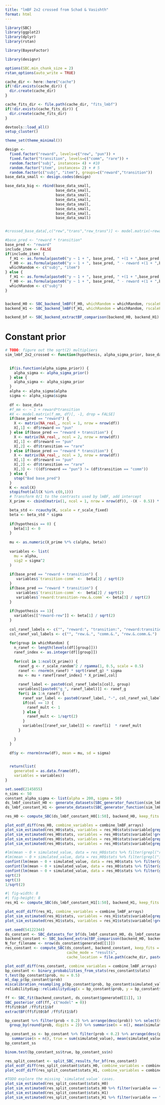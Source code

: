 ```yaml
---
title: "lmBF 2x2 crossed from Schad & Vasishth"
format: html
---
```



```r
library(SBC)
library(ggplot2)
library(dplyr)
library(rstan)

library(BayesFactor)

library(designr)

options(SBC.min_chunk_size = 2)
rstan_options(auto_write = TRUE)

cache_dir <- here::here("cache")
if(!dir.exists(cache_dir)) {
  dir.create(cache_dir)
}

cache_fits_dir <- file.path(cache_dir, "fits_lmbf")
if(!dir.exists(cache_fits_dir)) {
  dir.create(cache_fits_dir)
}

devtools::load_all()
setup_cluster()

theme_set(theme_minimal())
```



```r
design <-
  fixed.factor("reward", levels=c("rew", "pun")) +
  fixed.factor("transition", levels=c("comm", "rare")) +
  random.factor("subj", instances= 4) + #10
  random.factor("item", instances= 2) + # 5
  random.factor(c("subj", "item"), groups=c("reward","transition"))
base_data_small <- design.codes(design)  

base_data_big <- rbind(base_data_small, 
                       base_data_small,
                       base_data_small,
                       base_data_small,
                       base_data_small,
                       base_data_small,
                       base_data_small,
                       base_data_small)


#crossed_base_data[,c("rew","trans","rew_trans")] <- model.matrix(~reward*transition, crossed_base_data)[,2:4]
```


```r
#base_pred <- "reward * transition"
base_pred <- "reward"
include_item <- FALSE
if(include_item) {
  f_H1 <- as.formula(paste0("y ~ 1 + ", base_pred, " +(1 + ",base_pred,")* subj + (1 + ",base_pred,")* item"))
  f_H0 <- as.formula(paste0("y ~ 1 + ", base_pred, " - reward +(1 + ",base_pred,")* subj + (1 + ",base_pred,")* item"))
  whichRandom <- c("subj", "item")
} else {
  f_H1 <- as.formula(paste0("y ~ 1 + ", base_pred, " +(1 + ",base_pred,")* subj"))
  f_H0 <- as.formula(paste0("y ~ 1 + ", base_pred, " - reward +(1 + ",base_pred,")* subj"))
  whichRandom <- c("subj")
}


backend_H0 <- SBC_backend_lmBF(f_H0, whichRandom = whichRandom, rscaleFixed = 0.5, rscaleRandom = 1)
backend_H1 <- SBC_backend_lmBF(f_H1, whichRandom = whichRandom, rscaleFixed = 0.5, rscaleRandom = 1)

backend_bf <- SBC_backend_extractBF_comparison(backend_H0, backend_H1)
```


# Constant prior

```r
# TODO: figure out the sqrt(2) multipliers
sim_lmbf_2x2_crossed <- function(hypothesis, alpha_sigma_prior, base_data, r_scale_fixed = 0.5, r_scale_random = 1) {

  
  if(is.function(alpha_sigma_prior)) {
    alpha_sigma <- alpha_sigma_prior()
  } else {
    alpha_sigma <- alpha_sigma_prior
  }
  alpha <- alpha_sigma$alpha
  sigma <- alpha_sigma$sigma
  
  df <- base_data
  #f_mm <- ~ 1 + reward*transition
  #X <- model.matrix(f_mm, df)[, -1, drop = FALSE]
  if(base_pred == "reward") {
    X <- matrix(NA_real_, ncol = 1, nrow = nrow(df))
    X[,1] <- df$reward == "pun"
  } else if(base_pred == "reward + transition") {
    X <- matrix(NA_real_, ncol = 2, nrow = nrow(df))
    X[,1] <- df$reward == "pun"
    X[,2] <- df$transition == "rare"
  } else if(base_pred == "reward * transition") {
    X <- matrix(NA_real_, ncol = 3, nrow = nrow(df))
    X[,1] <- df$reward == "pun"
    X[,2] <- df$transition == "rare"
    X[,3] <- !((df$reward == "pun") != (df$transition == "comm"))
  } else {
    stop("Bad base_pred")
  }
  K <- ncol(X)
  stopifnot(all(X %in% c(0,1)))
  # Transform 0/1 to the contrasts used by lmBF, add intercept
  X_prime <- cbind(matrix(1, ncol = 1, nrow = nrow(df)), -(X - 0.5)) * sqrt(2)

  beta_std <- rcauchy(K, scale = r_scale_fixed)
  beta <- beta_std * sigma
  
  if(hypothesis == 0) {
    beta[1] <- 0
  }
  
  mu <- as.numeric(X_prime %*% c(alpha, beta))
  
  variables <- list(
    mu = alpha,
    sig2 = sigma^2
  )
  
  if(base_pred == "reward + transition") {
     variables$`transition-comm` <-  beta[2] / sqrt(2)
  }
  if(base_pred == "reward * transition") {
     variables$`transition-comm` <-  beta[2] / sqrt(2)
     variables$`reward:transition-rew.&.comm` <- beta[3] / sqrt(2)
  }
  
  if(hypothesis == 1){
    variables[["reward-rew"]] <- beta[1] / sqrt(2)
  }
  
  col_ranef_labels <- c("", "reward:", "transition:", "reward:transition:")
  col_ranef_val_labels <- c("", "rew.&.", "comm.&.", "rew.&.comm.&.")
  
  for(group in whichRandom) {
    n_ranef <- length(levels(df[[group]]))
    ranef_index <- as.integer(df[[group]])
    
    for(col in 1:ncol(X_prime)) {
      ranef_g <- r_scale_random^2 / rgamma(1, 0.5, scale = 0.5)
      ranef <- rnorm(n_ranef) * sqrt(ranef_g) * sigma
      mu <- mu + ranef[ranef_index] * X_prime[,col]
      
      ranef_label <- paste0(col_ranef_labels[col], group)
      variables[[paste0("g_", ranef_label)]] <- ranef_g
      for(i in 1:n_ranef) {
        ranef_var_label <- paste0(ranef_label, "-", col_ranef_val_labels[col], levels(df[[group]])[i])
        if(col == 1) {
          ranef_mult <- 1
        } else {
          ranef_mult <- 1/sqrt(2)
        }
        variables[[ranef_var_label]] <- ranef[i]  * ranef_mult
      }

    }
  }
  
  df$y <- rnorm(nrow(df), mean = mu, sd = sigma)
  

  return(list(
    generated = as.data.frame(df),
    variables = variables))
}

```



```r
set.seed(2145855)
n_sims <- 50
constant_alpha_sigma <- list(alpha = 200, sigma = 50)
ds_lmbf_constant_H0 <- generate_datasets(SBC_generator_function(sim_lmbf_2x2_crossed, hypothesis = 0, base_data = base_data_big, alpha_sigma_prior = constant_alpha_sigma, future.chunk.size = Inf), n_sims = n_sims)
ds_lmbf_constant_H1 <- generate_datasets(SBC_generator_function(sim_lmbf_2x2_crossed, hypothesis = 1, base_data = base_data_big, alpha_sigma_prior = constant_alpha_sigma, future.chunk.size = Inf), n_sims = n_sims)
```


```r
res_H0 <- compute_SBC(ds_lmbf_constant_H0[1:50], backend_H0, keep_fits = FALSE)

plot_ecdf_diff(res_H0, combine_variables = combine_lmBF_arrays)
plot_sim_estimated(res_H0$stats, variables = res_H0$stats$variable[grepl("^g_", res_H0$stats$variable)])
plot_sim_estimated(res_H0$stats, variables = res_H0$stats$variable[!grepl("(^g_|item|subj)", res_H0$stats$variable)])
plot_sim_estimated(res_H0$stats, variables = res_H0$stats$variable[grepl("reward:item", res_H0$stats$variable)])
plot_sim_estimated(res_H0$stats, variables = res_H0$stats$variable[grepl("item-", res_H0$stats$variable)])

```



```r
#lm(mean ~ 0 + simulated_value, data = res_H0$stats %>% filter(grepl("reward:item-", variable)))
#lm(mean ~ 0 + simulated_value, data = res_H0$stats %>% filter(grepl("item-", variable)))
confint(lm(mean ~ 0 + simulated_value, data = res_H0$stats %>% filter(grepl("^g_item$", variable))))
confint(lm(mean ~ 0 + simulated_value, data = res_H0$stats %>% filter(grepl("^g_subj$", variable))))
confint(lm(mean ~ 0 + simulated_value, data = res_H0$stats %>% filter(grepl("g_reward:transition:item", variable))))
sqrt(2)
sqrt(3)
1/sqrt(2)
```


```r
#| fig-width: 8
#| fig-height: 8
res_H1 <- compute_SBC(ds_lmbf_constant_H1[1:50], backend_H1, keep_fits = FALSE)

plot_ecdf_diff(res_H1, combine_variables = combine_lmBF_arrays)
plot_sim_estimated(res_H1$stats, variables = res_H1$stats$variable[grepl("^g_", res_H1$stats$variable)])
plot_sim_estimated(res_H1$stats, variables = res_H1$stats$variable[!grepl("(^g_|item|subj)", res_H1$stats$variable)])

```

```r
set.seed(54122344)
ds_constant <- SBC_datasets_for_bf(ds_lmbf_constant_H0, ds_lmbf_constant_H1)
backend_constant <- SBC_backend_extractBF_comparison(backend_H0, backend_H1)
N_for_filename <- nrow(ds_constant$generated[[1]])
res_constant <- compute_SBC(ds_constant, backend_constant, keep_fits = FALSE,
                            cache_mode = "results",
                            cache_location = file.path(cache_dir, paste0("lmbf_2x2_crossed_constant_", make.names(base_pred), "_", N_for_filename, ".rds")))

plot_ecdf_diff(res_constant, combine_variables = combine_lmBF_arrays)
bp_constant <- binary_probabilities_from_stats(res_constant$stats)
t.test(bp_constant$prob, mu = 0.5)
ml_dap_p(bp_constant$prob)
miscalibration_resampling_p(bp_constant$prob, bp_constant$simulated_value)
reliabilitydiag::reliabilitydiag(x = bp_constant$prob, y = bp_constant$simulated_value)
```

```r
ff <- SBC_fit(backend_constant, ds_constant$generated[[1]], 1)
SBC_posterior_cdf(ff, c("model" = 0))
ff$fit0$bf /ff$fit1$bf
extractBF(ff$fit0$bf /ff$fit1$bf)
```


```r
bp_constant %>% filter(prob < 0.2) %>% arrange(desc(prob)) %>% select(simulated_value, prob) %>%
  group_by(round(prob, digits = 2)) %>% summarise(n = n(), mean(simulated_value))

bp_constant_ss <- bp_constant %>% filter(prob < 0.2) %>% arrange(desc(prob)) %>% select(simulated_value, prob) %>%
   summarise(n = n(), true = sum(simulated_value), mean(simulated_value))
bp_constant_ss

binom.test(bp_constant_ss$true, bp_constant_ss$n)
```


```r
res_split_constant <- split_SBC_results_for_bf(res_constant)
plot_ecdf_diff(res_split_constant$stats_H0, combine_variables = combine_lmBF_arrays)
plot_ecdf_diff(res_split_constant$stats_H1, combine_variables = combine_lmBF_arrays)

#TODO explore the missing `simulated_value` cases.
plot_sim_estimated(res_split_constant$stats_H0)
plot_sim_estimated(res_split_constant$stats_H0 %>% filter(variable == "g_Subject") %>% mutate(across(all_of(c("simulated_value", "mean", "q5", "q95")), log10 )))
plot_sim_estimated(res_split_constant$stats_H1)
plot_sim_estimated(res_split_constant$stats_H1 %>% filter(variable == "g_Subject") %>% mutate(across(all_of(c("simulated_value", "mean", "q5", "q95")), log10 )))

```


